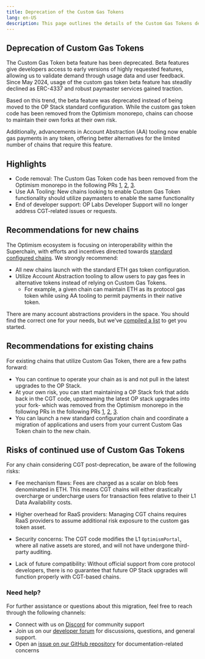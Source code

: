 ```yaml
---
title: Deprecation of the Custom Gas Tokens
lang: en-US
description: This page outlines the details of the Custom Gas Tokens deprecation and points towards alternatives
---
```


## Deprecation of Custom Gas Tokens

The Custom Gas Token beta feature has been deprecated. Beta features give developers access to early versions of highly requested features, allowing us to validate demand through usage data and user feedback. Since May 2024, usage of the custom gas token beta feature has steadily declined as ERC-4337 and robust paymaster services gained traction. 

Based on this trend, the beta feature was deprecated instead of being moved to the OP Stack standard configuration. While the custom gas token code has been removed from the Optimism monorepo, chains can choose to maintain their own forks at their own risk. 

Additionally, advancements in Account Abstraction (AA) tooling now enable gas payments in any token, offering better alternatives for the limited number of chains that require this feature.


## Highlights

*   Code removal: The Custom Gas Token code has been removed from the Optimism monorepo in the following PRs [1](https://github.com/ethereum-optimism/optimism/pull/13686), [2](https://github.com/ethereum-optimism/optimism/pull/13921), [3](https://github.com/ethereum-optimism/optimism/pull/1409).
*   Use AA Tooling: New chains looking to enable Custom Gas Token functionality should utilize paymasters to enable the same functionality
*   End of developer support: OP Labs Developer Support will no longer address CGT-related issues or requests.

## Recommendations for new chains

The Optimism ecosystem is focusing on interoperability within the Superchain, with efforts and incentives directed towards [standard configured chains](/superchain/standard-configuration). We strongly recommend:

*   All new chains launch with the standard ETH gas token configuration.
*   Utilize Account Abstraction tooling to allow users to pay gas fees in alternative tokens instead of relying on Custom Gas Tokens.
    *   For example, a given chain can maintain ETH as its protocol gas token while using AA tooling to permit payments in their native token.

There are many account abstractions providers in the space. You should find the correct one for your needs, but we've [compiled a list](/app-developers/tools/build/account-abstraction#account-abstraction-tools) to get you started.  

## Recommendations for existing chains

For existing chains that utilize Custom Gas Token, there are a few paths forward:

*   You can continue to operate your chain as is and not pull in the latest upgrades to the OP Stack.
*   At your own risk, you can start maintaining a OP Stack fork that adds back in the CGT code, upstreaming the latest OP stack upgrades into your fork- which was removed from the Optimism monorepo in the following PRs in the following PRs [1](https://github.com/ethereum-optimism/optimism/pull/13686), [2](https://github.com/ethereum-optimism/optimism/pull/13921), [3](https://github.com/ethereum-optimism/optimism/pull/1409).
*   You can launch a new standard configuration chain and coordinate a migration of applications and users from your current Custom Gas Token chain to the new chain.

## Risks of continued use of Custom Gas Tokens

For any chain considering CGT post-deprecation, be aware of the following risks:

*   Fee mechanism flaws: Fees are charged as a scalar on blob fees denominated in ETH. This means CGT chains will either drastically overcharge or undercharge users for transaction fees relative to their L1 Data Availability costs.

*   Higher overhead for RaaS providers: Managing CGT chains requires RaaS providers to assume additional risk exposure to the custom gas token asset.

*   Security concerns: The CGT code modifies the L1 `OptimismPortal`, where all native assets are stored, and will not have undergone third-party auditing.

*   Lack of future compatibility: Without official support from core protocol developers, there is no guarantee that future OP Stack upgrades will function properly with CGT-based chains.

### Need help?

For further assistance or questions about this migration, feel free to reach through the following channels:

*   Connect with us on [Discord](https://discord.gg/optimism) for community support
*   Join us on our [developer forum](https://github.com/ethereum-optimism/developers/discussions) for discussions, questions, and general support.
*   Open an [issue on our GitHub repository](https://github.com/ethereum-optimism/docs/issues) for documentation-related concerns
